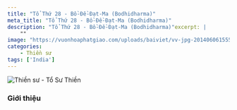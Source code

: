 ```yaml
---
title: "Tổ Thứ 28 - Bồ-Đề-Đạt-Ma (Bodhidharma)"
meta_title: "Tổ Thứ 28 - Bồ-Đề-Đạt-Ma (Bodhidharma)"
description: "Tổ Thứ 28 - Bồ-Đề-Đạt-Ma (Bodhidharma)"excerpt: |
    ""
image: "https://vuonhoaphatgiao.com/uploads/baiviet/vv-jpg-20140606155531DUQ8wtJFCz.jpg"
categories:
    - Thiền sư
tags: ['India']
---
```


<img
  decoding="async"
  src="https://vuonhoaphatgiao.com/uploads/baiviet/vv-jpg-20140606155531DUQ8wtJFCz.jpg"
  alt="Thiền sư - Tổ Sư Thiền"
/>

### Giới thiệu

